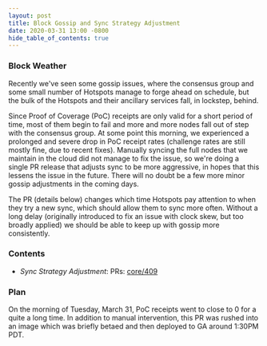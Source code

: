 ```yaml
---
layout: post
title: Block Gossip and Sync Strategy Adjustment
date: 2020-03-31 13:00 -0800
hide_table_of_contents: true
---
```


### Block Weather

Recently we've seen some gossip issues, where the consensus group and some small number of Hotspots
manage to forge ahead on schedule, but the bulk of the Hotspots and their ancillary services fall,
in lockstep, behind.

<!--truncate-->

Since Proof of Coverage (PoC) receipts are only valid for a short period of time, most of them begin
to fail and more and more nodes fall out of step with the consensus group. At some point this
morning, we experienced a prolonged and severe drop in PoC receipt rates (challenge rates are still
mostly fine, due to recent fixes). Manually syncing the full nodes that we maintain in the cloud did
not manage to fix the issue, so we're doing a single PR release that adjusts sync to be more
aggressive, in hopes that this lessens the issue in the future. There will no doubt be a few more
minor gossip adjustments in the coming days.

The PR (details below) changes which time Hotspots pay attention to when they try a new sync, which
should allow them to sync more often. Without a long delay (originally introduced to fix an issue
with clock skew, but too broadly applied) we should be able to keep up with gossip more
consistently.

### Contents

- _Sync Strategy Adjustment_: PRs: [core/409](https://github.com/helium/blockchain-core/pull/409)

### Plan

On the morning of Tuesday, March 31, PoC receipts went to close to 0 for a quite a long time. In
addition to manual intervention, this PR was rushed into an image which was briefly betaed and then
deployed to GA around 1:30PM PDT.
